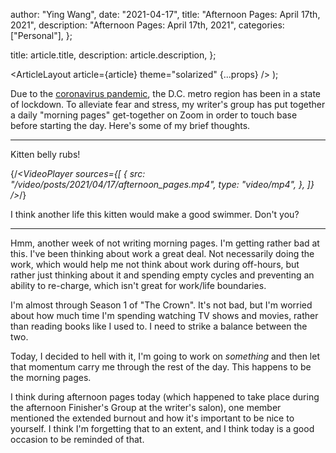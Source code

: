 
  author: "Ying Wang",
  date: "2021-04-17",
  title: "Afternoon Pages: April 17th, 2021",
  description: "Afternoon Pages: April 17th, 2021",
  categories: ["Personal"],
};

  title: article.title,
  description: article.description,
};

  <ArticleLayout article={article} theme="solarized" {...props} />
);

Due to the [coronavirus
pandemic](https://en.wikipedia.org/wiki/2019-20_coronavirus_pandemic), the D.C.
metro region has been in a state of lockdown. To alleviate fear and stress, my
writer's group has put together a daily "morning pages" get-together on Zoom in
order to touch base before starting the day. Here's some of my brief thoughts.

---

Kitten belly rubs!

{/_<VideoPlayer
sources={[
{
src: "/video/posts/2021/04/17/afternoon_pages.mp4",
type: "video/mp4",
},
]}
/>_/}

I think another life this kitten would make a good swimmer. Don't you?

---

Hmm, another week of not writing morning pages. I'm getting rather bad at this.
I've been thinking about work a great deal. Not necessarily doing the work,
which would help me not think about work during off-hours, but rather just
thinking about it and spending empty cycles and preventing an ability to
re-charge, which isn't great for work/life boundaries.

I'm almost through Season 1 of "The Crown". It's not bad, but I'm worried about
how much time I'm spending watching TV shows and movies, rather than reading
books like I used to. I need to strike a balance between the two.

Today, I decided to hell with it, I'm going to work on _something_ and then let
that momentum carry me through the rest of the day. This happens to be the
morning pages.

I think during afternoon pages today (which happened to take place during the
afternoon Finisher's Group at the writer's salon), one member mentioned the
extended burnout and how it's important to be nice to yourself. I think I'm
forgetting that to an extent, and I think today is a good occasion to be
reminded of that.
